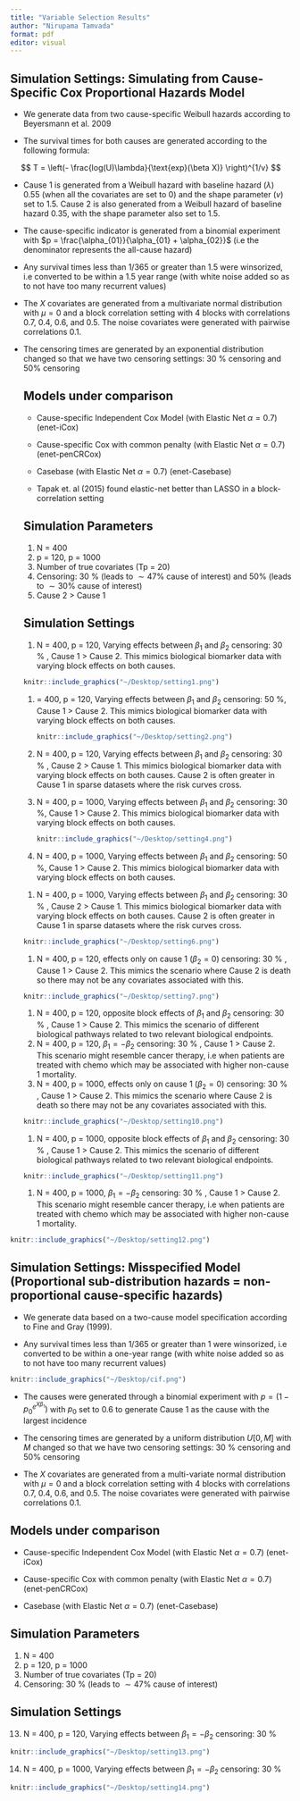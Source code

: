 ```yaml
---
title: "Variable Selection Results"
author: "Nirupama Tamvada"
format: pdf
editor: visual
---
```


## Simulation Settings: Simulating from Cause-Specific Cox Proportional Hazards Model

-   We generate data from two cause-specific Weibull hazards according to Beyersmann et al. 2009

-   The survival times for both causes are generated according to the following formula:

$$
T = \left(- \frac{log(U)\lambda}{\text{exp}(\beta X)} \right)^{1/v}
$$

-   Cause 1 is generated from a Weibull hazard with baseline hazard ($\lambda$) 0.55 (when all the covariates are set to 0) and the shape parameter ($v$) set to 1.5. Cause 2 is also generated from a Weibull hazard of baseline hazard 0.35, with the shape parameter also set to 1.5.

-   The cause-specific indicator is generated from a binomial experiment with $p = \frac{\alpha_{01}}{\alpha_{01} + \alpha_{02}}$ (i.e the denominator represents the all-cause hazard)

-   Any survival times less than $1/365$ or greater than 1.5 were winsorized, i.e converted to be within a 1.5 year range (with white noise added so as to not have too many recurrent values)

-   The $X$ covariates are generated from a multivariate normal distribution with $\mu = 0$ and a block correlation setting with 4 blocks with correlations 0.7, 0.4, 0.6, and 0.5. The noise covariates were generated with pairwise correlations 0.1.

-   The censoring times are generated by an exponential distribution changed so that we have two censoring settings: 30 $\%$ censoring and $50\%$ censoring

    ## Models under comparison

    -   Cause-specific Independent Cox Model (with Elastic Net $\alpha = 0.7$) (enet-iCox)

    -   Cause-specific Cox with common penalty (with Elastic Net $\alpha = 0.7$) (enet-penCRCox)

    -   Casebase (with Elastic Net $\alpha = 0.7$) (enet-Casebase)

    -   Tapak et. al (2015) found elastic-net better than LASSO in a block-correlation setting

    ## Simulation Parameters

    1.  N = 400
    2.  p = 120, p = 1000
    3.  Number of true covariates (Tp = 20)
    4.  Censoring: 30 $\%$ (leads to $\sim 47 \%$ cause of interest) and $50 \%$ (leads to $\sim 30 \%$ cause of interest)
    5.  Cause 2 \> Cause 1

    ## Simulation Settings

    1.  N = 400, p = 120, Varying effects between $\beta_1$ and $\beta_2$ censoring: 30 $\%$ , Cause 1 \> Cause 2. This mimics biological biomarker data with varying block effects on both causes.

    ```r
    knitr::include_graphics("~/Desktop/setting1.png")
    ```

    1.  = 400, p = 120, Varying effects between $\beta_1$ and $\beta_2$ censoring: 50 $\%$, Cause 1 \> Cause 2. This mimics biological biomarker data with varying block effects on both causes.

        ```r
        knitr::include_graphics("~/Desktop/setting2.png")
        ```

    2.  N = 400, p = 120, Varying effects between $\beta_1$ and $\beta_2$ censoring: 30 $\%$ , Cause 2 \> Cause 1. This mimics biological biomarker data with varying block effects on both causes. Cause 2 is often greater in Cause 1 in sparse datasets where the risk curves cross.

    3.  N = 400, p = 1000, Varying effects between $\beta_1$ and $\beta_2$ censoring: 30 $\%$, Cause 1 \> Cause 2. This mimics biological biomarker data with varying block effects on both causes.

        ```r
        knitr::include_graphics("~/Desktop/setting4.png")
        ```

    4.  N = 400, p = 1000, Varying effects between $\beta_1$ and $\beta_2$ censoring: 50 $\%$, Cause 1 \> Cause 2. This mimics biological biomarker data with varying block effects on both causes.

    <!-- -->

    1.  N = 400, p = 1000, Varying effects between $\beta_1$ and $\beta_2$ censoring: 30 $\%$ , Cause 2 \> Cause 1. This mimics biological biomarker data with varying block effects on both causes. Cause 2 is often greater in Cause 1 in sparse datasets where the risk curves cross.

    ```r
    knitr::include_graphics("~/Desktop/setting6.png")
    ```

    1.  N = 400, p = 120, effects only on cause 1 ($\beta_2 = 0$) censoring: 30 $\%$ , Cause 1 \> Cause 2. This mimics the scenario where Cause 2 is death so there may not be any covariates associated with this.

    ```r
    knitr::include_graphics("~/Desktop/setting7.png")
    ```

    1.  N = 400, p = 120, opposite block effects of $\beta_1$ and $\beta_2$ censoring: 30 $\%$ , Cause 1 \> Cause 2. This mimics the scenario of different biological pathways related to two relevant biological endpoints.
    2.  N = 400, p = 120, $\beta_1 = - \beta_2$ censoring: 30 $\%$ , Cause 1 \> Cause 2. This scenario might resemble cancer therapy, i.e when patients are treated with chemo which may be associated with higher non-cause 1 mortality.
    3.  N = 400, p = 1000, effects only on cause 1 ($\beta_2 = 0$) censoring: 30 $\%$ , Cause 1 \> Cause 2. This mimics the scenario where Cause 2 is death so there may not be any covariates associated with this.

    ```r
    knitr::include_graphics("~/Desktop/setting10.png")
    ```

    1.  N = 400, p = 1000, opposite block effects of $\beta_1$ and $\beta_2$ censoring: 30 $\%$ , Cause 1 \> Cause 2. This mimics the scenario of different biological pathways related to two relevant biological endpoints.

    ```r
    knitr::include_graphics("~/Desktop/setting11.png")
    ```

    1.  N = 400, p = 1000, $\beta_1 = - \beta_2$ censoring: 30 $\%$ , Cause 1 \> Cause 2. This scenario might resemble cancer therapy, i.e when patients are treated with chemo which may be associated with higher non-cause 1 mortality.

```r
knitr::include_graphics("~/Desktop/setting12.png")
```

## Simulation Settings: Misspecified Model (Proportional sub-distribution hazards = non-proportional cause-specific hazards)

-   We generate data based on a two-cause model specification according to Fine and Gray (1999).

-   Any survival times less than $1/365$ or greater than 1 were winsorized, i.e converted to be within a one-year range (with white noise added so as to not have too many recurrent values)

```r
knitr::include_graphics("~/Desktop/cif.png")
```

-   The causes were generated through a binomial experiment with $p = (1-p_0^{e^{X\beta_1}})$ with $p_0$ set to 0.6 to generate Cause 1 as the cause with the largest incidence

-   The censoring times are generated by a uniform distribution $U[0, M]$ with $M$ changed so that we have two censoring settings: 30 $\%$ censoring and $50\%$ censoring

-   The $X$ covariates are generated from a multi-variate normal distribution with $\mu = 0$ and a block correlation setting with 4 blocks with correlations 0.7, 0.4, 0.6, and 0.5. The noise covariates were generated with pairwise correlations 0.1.

## Models under comparison

-   Cause-specific Independent Cox Model (with Elastic Net $\alpha = 0.7$) (enet-iCox)

-   Cause-specific Cox with common penalty (with Elastic Net $\alpha = 0.7$) (enet-penCRCox)

-   Casebase (with Elastic Net $\alpha = 0.7$) (enet-Casebase)

## Simulation Parameters

1.  N = 400
2.  p = 120, p = 1000
3.  Number of true covariates (Tp = 20)
4.  Censoring: 30 $\%$ (leads to $\sim 47 \%$ cause of interest)

## Simulation Settings

13. N = 400, p = 120, Varying effects between $\beta_1 = -\beta_2$ censoring: 30 $\%$

```r
knitr::include_graphics("~/Desktop/setting13.png")
```

14. N = 400, p = 1000, Varying effects between $\beta_1 = -\beta_2$ censoring: 30 $\%$

```r
knitr::include_graphics("~/Desktop/setting14.png")
```
